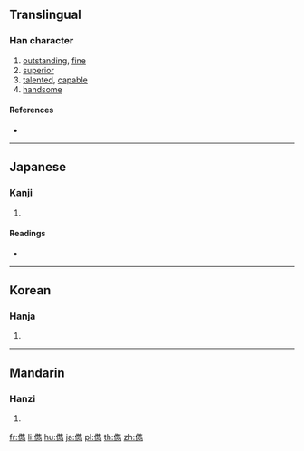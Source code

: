 {{also|俊}}
==Translingual==

===Han character===
{{Han char|rn=9|rad=人|as=13|sn=15|four=|canj=OOGS|ids=⿰亻雋}}

# [[outstanding]], [[fine]]
# [[superior]]
# [[talented]], [[capable]]
# [[handsome]]

====References====
* {{Han ref|kx=0118.240|dkj=01175|dj=0251.080|hdz=10225.130|uh=5101|ud=20737}}

----

==Japanese==

===Kanji===
{{ja-kanji|grade=|rs=人13}}

# {{defn|lang=ja|sort=人13}}

====Readings====
* {{ja-readings|on=[[しゅん]] (shun)|kun=[[すぐれる]] (sugureru)}}

----

==Korean==

===Hanja===
{{ko-hanja|hangeul=[[준]]|rv=jun|mr=chun}}

# {{defn|lang=ko|sort=人13}}

----

==Mandarin==

===Hanzi===
{{cmn-hanzi|pin=[[jùn]] ([[jun4]])|wg=chün<sup>4</sup>}}

# {{defn|lang=cmn|sort=人13}}

[[fr:儁]]
[[li:儁]]
[[hu:儁]]
[[ja:儁]]
[[pl:儁]]
[[th:儁]]
[[zh:儁]]